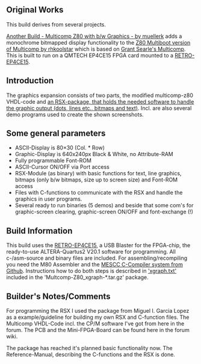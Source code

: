 == Original Works ==

This build derives from several projects.

[https://retrobrewcomputers.org/doku.php?id=builderpages:muellerk:start Another Build - Multicomp Z80 with b/w Graphics - by muellerk] adds a monochrome bitmapped display functionality to the [https://www.retrobrewcomputers.org/doku.php?id=builderpages:rhkoolstar:mc-2g-1024 Z80 Multiboot version of Multicomp by rhkoolstar] which is based on [http://searle.x10host.com/Multicomp/index.html Grant Searle's Multicomp]. This is built to run on a QMTECH EP4CE15 FPGA card mounted to a [http://land-boards.com/blwiki/index.php?title=RETRO-EP4CE15 RETRO-EP4CE15].

== Introduction ==

The graphics expansion consists of two parts, the modified multicomp-z80 VHDL-code and [https://github.com/douggilliland/MultiComp/tree/master/MultiComp_On_RETRO-EP4CE15/multicomp-z80_vhdl_3xtty_1xvga/multicomp-z80_xgraph an RSX-package, that holds the needed software to handle the graphic output (dots, lines etc., bitmaps and text)]. Incl. are also several demo programs used to create the shown screenshots.

== Some general parameters ==

* ASCII-Display is 80×30 (Col. * Row)
* Graphic-Display is 640x240px Black & White, no Attribute-RAM
* Fully programmable Font-ROM
* ASCII-Cursor ON/OFF via Port access
* RSX-Module (as binary) with basic functions for text, line graphics, bitmaps (only b/w bitmaps, size up to screen size) and Font-ROM access
* Files with C-functions to communicate with the RSX and handle the graphics in user programs.
* Several ready to run binaries (5 demos) and beside that some com's for graphic-screen clearing, graphic-screen ON/OFF and font-exchange (!)

== Build Information ==

This build uses the [http://land-boards.com/blwiki/index.php?title=RETRO-EP4CE15 RETRO-EP4CE15], a USB Blaster for the FPGA-chip, the ready-to-use ALTERA-Quartus2 V20.1 software for programming. All c-/asm-source and binary files are included. For assembling/recompiling you need the M80 Assembler and the [https://github.com/douggilliland/Retro-Computers/tree/master/Z80/Software/mescc MESCC C-Compiler system from Github]. Instructions how to do both steps is described in [https://github.com/douggilliland/MultiComp/blob/master/MultiComp_On_RETRO-EP4CE15/multicomp-z80_vhdl_3xtty_1xvga/multicomp-z80_xgraph/xgraph.txt 'xgraph.txt'] included in the 'Multcomp-Z80_xgraph-*.tar.gz' package.

== Builder's Notes/Comments ==

For programming the RSX I used the package from Miguel I. Garcia Lopez as a example/guideline for building my own RSX and C-function files. The Multicomp VHDL-Code incl. the CP/M software I've got from here in the forum. The PCB and the Mini-FPGA-Board can be found here in the forum wiki.

The package has reached it's planned basic functionality now. The Reference-Manual, describing the C-functions and the RSX is done.
